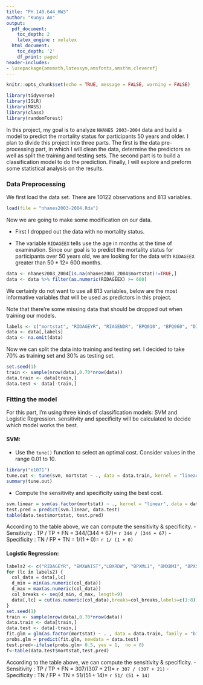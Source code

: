 ```yaml
---
title: "PH.140.644_HW3"
author: "Kunyu An"
output:
  pdf_document:
    toc_depth: 2
    latex_engine : xelatex
  html_document:
    toc_depth: '2'
    df_print: paged
header-includes:
- \usepackage{amsmath,latexsym,amsfonts,amsthm,cleveref}
---
```


```r
knitr::opts_chunk$set(echo = TRUE, message = FALSE, warning = FALSE)
```


```r
library(tidyverse)
library(ISLR)
library(MASS) 
library(class)
library(randomForest)
```

In this project, my goal is to analyze `NHANES 2003-2004` data and build a model to predict the mortality status for participants 50 years and older. I plan to divide this project into three parts. The first is the data pre-processing part, in which I will clean the data, determine the predictors as well as split the training and testing sets. The second part is to build a classification model to do the prediction. Finally, I will explore and preform some statistical analysis on the results.

### Data Preprocessing

We first load the data set. There are 10122 observations and 813 variables.
```r
load(file = "nhanes2003-2004.Rda")
```

Now we are going to make some modification on our data.

- First I dropped out the data with no mortality status.

- The variable `RIDAGEEX` tells use the age in months at the time of examination. Since our goal is to predict the mortality status for participants over 50 years old, we are looking for the data with `RIDAGEEX` greater than $50 * 12 =$ 600 months. 

```r
data <- nhanes2003_2004[is.na(nhanes2003_2004$mortstat)!=TRUE,]
data <- data %>% filter(as.numeric(RIDAGEEX) >= 600)
```

We certainly do not want to use all 813 variables, below are the most informative variables that will be used as predictors in this project.

Note that there're some missing data that should be dropped out when training our models.

```r
labels <- c("mortstat", "RIDAGEYR", "RIAGENDR", "BPQ010", "BPQ060", "DIQ010", "DIQ050", "DIQ090", "MCQ010", "MCQ053", "MCQ160A", "MCQ160B", "MCQ160K", "MCQ160L", "BMXWAIST", "MCQ160M", "MCQ220", "MCQ245A", "MCQ250A", "MCQ250B", "MCQ250C", "MCQ250E", "MCQ250F", "MCQ250G", "MCQ265", "SSQ011", "SSQ051", "WHQ030", "WHQ040", "LBXRDW", "HSD010", "BPXPULS", "BPXML1", "VIQ200", "BMXBMI", "BPXSY1", "BPXDI1")
data <- data[,labels]
data <- na.omit(data)
```

Now we can split the data into training and testing set. I decided to take 70% as training set and 30% as testing set.

```r
set.seed(1)
train <- sample(nrow(data),0.70*nrow(data))
data.train <- data[train,]
data.test <- data[-train,]
```

### Fitting the model

For this part, I'm using three kinds of classification models: SVM and Logistic Regression. sensitivity and specificity will be calculated to decide which model works the best.

#### SVM:

- Use the `tune()` function to select an optimal cost. Consider values in the range 0.01 to 10.

```r
library("e1071")
tune.out <- tune(svm, mortstat ~ ., data = data.train, kernel = "linear", ranges = list(cost = 10^seq(-2, 1, by = 0.25)))
summary(tune.out)
```

- Compute the sensitivity and specificity using the best cost.

```r
svm.linear = svm(as.factor(mortstat) ~ ., kernel = "linear", data = data.train, cost =tune.out$best.parameters$cost)
test.pred = predict(svm.linear, data.test)
table(data.test$mortstat, test.pred)
```

According to the table above, we can compute the sensitivity & specificity.
- Sensitivity : TP / TP + FN = $344 / (344 + 67) =$ `r 344 / (344 + 67)`
- Specificity : TN / FP + TN = $1/ (1 + 0) =$ `r 1/ (1 + 0)`


#### Logistic Regression: 

```r
labels2 <- c("RIDAGEYR", "BMXWAIST","LBXRDW", "BPXML1", "BMXBMI", "BPXSY1", "BPXDI1")
for (lc in labels2) {
  col_data = data[,lc]
  d_min = min(as.numeric(col_data))
  d_max = max(as.numeric(col_data))
  col_breaks <- seq(d_min, d_max, length=9)
  data[,lc] = cut(as.numeric(col_data),breaks=col_breaks,labels=c(1:8))
}
set.seed(1)
train <- sample(nrow(data),0.70*nrow(data))
data.train <- data[train,]
data.test <- data[-train,]
fit.glm = glm(as.factor(mortstat) ~ . , data = data.train, family = "binomial")
probs.glm = predict(fit.glm, newdata = data.test)
test.pred<-ifelse(probs.glm> 0.5, yes = 1,  no = 0)
f<-table(data.test$mortstat,test.pred)
```

According to the table above, we can compute the sensitivity & specificity.
- Sensitivity : TP / TP + FN = $307 / (307 + 21) =$ `r 307 / (307 + 21)`
- Specificity : TN / FP + TN = $51/ (51 + 14) =$ `r 51/ (51 + 14)`